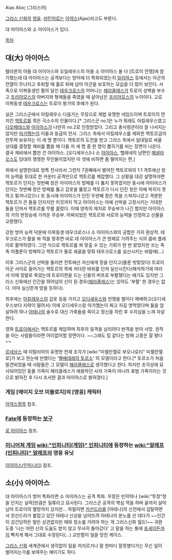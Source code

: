 Aias
Αἴας (그리스어)

[[그리스 신화]]의 [[영웅]]. [[라틴어]]로는 [[아약스]](Ajax)라고도 부른다.

대 아이아스와 소 아이아스가 있다.

[[목차]]

== 대(大) 아이아스 ==
텔라몬의 아들 대 아이아스와 오일레우스의 아들 소 아이아스 둘 다 [트로이 전쟁]에 참가했는데 대 아이아스는 공격보다는 방어에 더 특화되었는지 [[일리아스]] 등에서는 아군의 전열이 무너지고 후퇴할 때 홀로 뒤에 남아 아군을 보호하는 모습을 더 많이 보인다. 사족으로 이복동생인 활의 달인 [[테우크로스]]의 어머니는 [[헤라클레스]]가 트로이 성벽을 부수고 [[프리아모스]]의 아버지와 형제들을 죽였을 때 살아남은 [[프리아모스]]의 누이이다. 고로 이복동생 [[테우크로스]]는 트로이 왕가의 후예가 된다.

실은 그리스군에서 아킬레우스 다음가는 무장으로 제법 유명한 네임드이며 트로이의 먼치킨 [[헥토르]]를 꺾은 극소수의 인물이다.[* 그리스군 no.1은 누가 뭐래도 아킬레우스였고 [[디오메데스]]와 [[아이아스]]가 나란히 no.2로 인정받았다. 그리고 총사령관이라 잘 나서지는 않지만 [[아가멤논]]이 이들과 동급의 전사. 그리스 측에서 아킬레우스를 제외한 헥토르급의 전투력 보유자는 이 세 명 뿐이다. 헥토르의 도전을 받고 그리스 측에서 일대일로 싸울 상대를 결정할 제비를 뽑을 때 다들 저 세 명 중 한 명이 뽑히기를 비는 장면이 나온다. 결국 제비에서 뽑힌 건 아이아스. [오디세우스]나 소 [[아이아스]], 헬레네의 남편인 [[메넬라오스]]도 당대의 쟁쟁한 무인들이었지만 이 셋에 비하면 좀 떨어지는 편.]

위에서 설명한대로 방특 전사라서 그런지 7권째에서 벌어진 헥토르와의 1:1 격투에선 방어 능력을 토대로 한 카운터 공격만으로 헥토르를 제압했다. 그 상황을 대강 설명하자면 헥토르가 던지는 첫번째 창은 아이아스의 방패를 다 뚫지 못하였지만 동시에 아이아스가 던지는 첫번째 창은 방패를 뚫고 갑옷을 뚫었고 헥토르가 다시 던진 창은 아예 박히지 못하고 튕겨나갔으나 또 동시에 아이아스가 던진 두번째 창은 목을 스쳐지나갔고 격분한 헥토르가 큰 돌을 던지지만 이것까지 막고 아이아스는 아예 선박을 고정시키는 거대한 돌을 던져서 헥토르를 무릎 꿇렸다. 이때 양측의 제지로 무승부가 나긴 했지만 아이아스의 거의 판정승에 가까운 무승부. 어찌되었든 헥토르와 서로의 능력을 인정하고 선물을 교환했다.

강한 방어 능력 덕분에 이복동생 테우크로스나 소 아이아스와의 궁합은 가히 환상적. 테우크로스가 활을 쏴 적을 맞추면 바로 대 아이아스가 큰 방패로 가려주는 식의 콤비 플레이로 활약하였다. 그런 식으로 헥토르를 쏴 맞출 수 있는 기회가 한 번 왔었지만 쏘는 족족 아폴론이 방해하고 헥토르가 돌로 쇄골을 맞춰 테우크로스를 실신시키는 바람에(...)

이후 그리스군의 선박을 둘러싼 전투에선 자신에게 창을 던지고(물론 빗맞았다) 트로이 아군 사이로 들어가는 헥토르의 목에 커다란 바위를 던져 실신시킨다(해석하기에 따라서 이때 정말로 죽었는데 트로이편을 드는 신들의 버프로 부활했다는 얘기도 있지만 그리스 신화에선 인간을 뛰어넘어 신이 된 경우([[헤라클레스]])는 있어도 '부활' 한 경우는 없다. 아마 실신한게 맞을 듯하다).

최후에는 [[아킬레우스]]의 갑옷 등을 가지고 [[오디세우스]]와 언쟁을 벌이다 패배하고(오디세우스보다 지략이 딸려서) 이에 오디세우스랑 아가멤논이 짜고 자길 엿먹였다며 둘을 암살하려 하나 [[아테나]]의 술수로 대신 가축들을 죽이고 정신을 차린 후 수치심을 느껴 자살한다.

영화 [[트로이]]에서는 헥토르를 제압하며 최후의 일격을 날리려다 반격을 받아 사망. 원작을 아는 사람들이라면 어이없어할 장면이다. ~~그래도 탑 같다는 방패 고증은 잘 됐다~~

[[르네상스]] 때 이탈리아의 유명한 천재 조각가 [wiki:"미켈란젤로 부오나로티" 미켈란젤로]가 보고 한눈에 반했다는 '[http://image.lesvacances.co.kr/img/premium/museum/vaticani/vati_picture_large_10.jpg 벨베데레의 토르소]' 의 모델이라고 한다.[* 토르소가 처음 발견되었을 때 사람들은 그 모델이 [[헤라클레스]]로 생각했다고 한다. 하지만 조각상에 묘사되어있던 동물 가죽이 헤라클레스가 애용하던 사자 가죽이 아니라 표범 가죽이라는 것으로 밝혀진 후 다시 조사한 결과 아이아스로 밝혀졌다.]

=== 게임 [에이지 오브 미쏠로지]의 [영웅] 캐릭터 ===
[[아약스]]항목 참조.

=== [[Fate]]에 등장하는 [[보구]] ===
[[로 아이아스]] 참조.

=== [[미니어쳐 게임]] [[wiki:"인피니티(게임)" 인피니티]]에 등장하는 [[wiki:"알레프(인피니티)" 알레프]]의 영웅 유닛 ===

[[아이아스(인피니티)]] 참조.

== 소(小) 아이아스 ==
대 아이아스가 방어 특화라면 소 아이아스는 공격 특화. 무장은 빈약하나 [wiki:"투창"창을 던지는 실력]만큼은 일류라고 묘사된다. 그리스군 공격의 핵심 역을 하며 끝까지 살아남아 트로이의 멸망까지 갔지만... 하필이면 [[카산드라]]를 [아테나]의 신전에서 겁탈하면서 캇산드라가 붙잡고 있던 아테나 신상을 넘어뜨려 아테나의 분노를 산 데다가 ~~인간이 강간당하든 말든 상관없지만 때와 장소를 가려야 하는 게 그리스신화 월드!~~ 귀환 도중 '나는 어떤 신의 도움도 받지 않고 무사히 돌아갔다' 고 말을 하는 통에 [[포세이돈]]까지 빡치게 해서 그대로 수장된다(...) 교만함이 일을 망친 케이스. 

[[그리스 신화]] 세계관에서 생각없이 일을 저지르거나 말 한마디 잘못했다가는 무슨 일이 벌어지는가를 보여주는 예이기도 하다.
